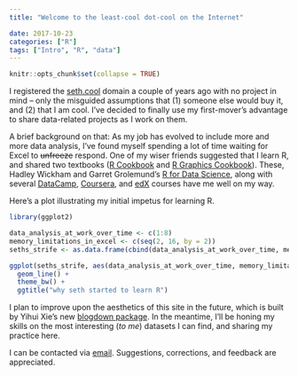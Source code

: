 ```yaml
---
title: "Welcome to the least-cool dot-cool on the Internet"

date: 2017-10-23
categories: ["R"]
tags: ["Intro", "R", "data"]
---
```


```r
knitr::opts_chunk$set(collapse = TRUE)
```

I registered the [seth.cool](https://seth.cool) domain a couple of years ago with no project in mind -- only the misguided assumptions that (1) someone else would buy it, and (2) that I am cool. I've decided to finally use my first-mover's advantage to share data-related projects as I work on them.

A brief background on that: As my job has evolved to include more and more data analysis, I've found myself spending a lot of time waiting for Excel to ~~unfreeze~~ respond. One of my wiser friends suggested that I learn R, and shared two textbooks ([R Cookbook](http://shop.oreilly.com/product/9780596809164.do) and [R Graphics Cookbook](http://shop.oreilly.com/product/0636920023135.do)). These, Hadley Wickham and Garret Grolemund's [R for Data Science](http://r4ds.had.co.nz/index.html), along with several [DataCamp](http://datacamp.com), [Coursera](http://coursera.com), and [edX](http://edx.org) courses have me well on my way.

Here's a plot illustrating my initial impetus for learning R.

```r
library(ggplot2)

data_analysis_at_work_over_time <- c(1:8)
memory_limitations_in_excel <- c(seq(2, 16, by = 2))
seths_strife <- as.data.frame(cbind(data_analysis_at_work_over_time, memory_limitations_in_excel))

ggplot(seths_strife, aes(data_analysis_at_work_over_time, memory_limitations_in_excel)) +
  geom_line() +
  theme_bw() +
  ggtitle("why seth started to learn R")
```

I plan to improve upon the aesthetics of this site in the future, which is built by Yihui Xie's new [blogdown package](https://cran.rstudio.com/web/packages/blogdown/index.html). In the meantime, I'll be honing my skills on the most interesting (_to me_) datasets I can find, and sharing my practice here. 

I can be contacted via [email](mailto:sethgoldman1@gmail.com). Suggestions, corrections, and feedback are appreciated.
